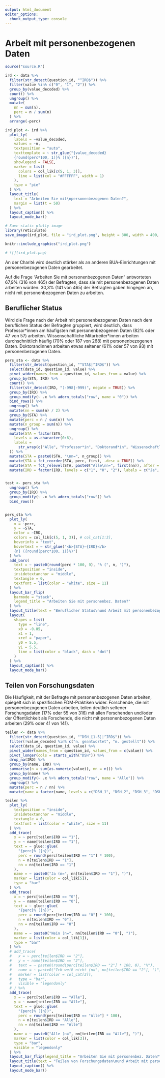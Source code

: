 ```yaml
---
output: html_document
editor_options: 
  chunk_output_type: console
---
```

# Arbeit mit personenbezogenen Daten

```r
source("source.R")
```

```r
ird <- data %>%
  filter(str_detect(question_id, "^IRD$")) %>%
  filter(value %in% c("0", "1", "2")) %>%
  group_by(value_decoded) %>%
  count() %>%
  ungroup() %>%
  mutate(
    nn = sum(n),
    perc = n / sum(n)
  ) %>%
  arrange(-perc)

ird_plot <- ird %>%
  plot_ly(
    labels = ~value_decoded,
    values = ~n,
    textposition = "auto",
    texttemplate = ~ str_glue("{value_decoded}
    {round(perc*100, 1)}% ({n})"),
    showlegend = FALSE,
    marker = list(
      colors = col_lik[c(5, 1, 3)],
      line = list(col = "#FFFFFF", width = 1)
    ),
    type = "pie"
  ) %>%
  layout_title(
    text = "Arbeiten Sie mit\npersonenbezogenen Daten?",
    margin = list(t = 50)
  ) %>%
  layout_caption() %>%
  layout_mode_bar()

# Save static plotly image
library(reticulate)
save_image(ird_plot, file = "ird_plot.png", height = 300, width = 400, scale = 4)
```

```r
knitr::include_graphics("ird_plot.png")

# ![](ird_plot.png)
```
An der Charité wird deutlich stärker als an anderen BUA-Einrichtungen mit personenbezogenen Daten gearbeitet.

Auf die Frage "Arbeiten Sie mit personenbezogenen Daten" antworteten 67,9% (316 von 465) der Befragten, dass sie mit personenbezogenen Daten arbeiten würden. 30,3% (141 von 465) der Befragten gaben hingegen an, nicht mit personenbezogenen Daten zu arbeiten.

## Beruflicher Status

Wird die Frage nach der Arbeit mit personenbezogenen Daten nach dem beruflichen Status der Befragten gruppiert, wird deutlich, dass Professor\*innen am häufigsten mit personenbezogenen Daten (82% oder 47 von 57) arbeiten. Wissenschaftliche Mitarbeiter\*innen arbeiten durchschnittlich häufig (70% oder 187 von 268) mit personenbezogenen Daten. Doktorandinnen arbeiten etwas seltener (61% oder 57 von 93) mit personenbezogenen Daten.

```r

pers_sta <- data %>%
  filter(str_detect(question_id, "^STA$|^IRD$")) %>%
  select(data_id, question_id, value) %>%
  pivot_wider(names_from = question_id, values_from = value) %>%
  group_by(STA, IRD) %>%
  count() %>%
  filter(str_detect(IRD, "(-998|-999)", negate = TRUE)) %>%
  group_by(IRD) %>%
  group_modify(~ .x %>% adorn_totals("row", name = "0")) %>%
  bind_rows() %>%
  ungroup() %>%
  mutate(nn = sum(n) / 2) %>%
  group_by(STA) %>%
  mutate(perc = n / sum(n)) %>%
  mutate(n_group = sum(n)) %>%
  ungroup() %>%
  mutate(STA = factor(STA,
    levels = as.character(0:6),
    labels =
      str_wrap(c("Alle", "Professor*in", "Doktorand*in", "Wissenschaftliche*r Mitarbeiter*in", "Wissenschaftliche*r Support-Mitarbeiter*in (z.B. Labormanager*in,  Data Steward)", "Technische*r Mitarbeiter*in", "Andere"), 30)
  )) %>%
  mutate(STA = paste0(STA, "\nn=", n_group)) %>%
  mutate(STA = fct_reorder(STA, perc, first, .desc = TRUE)) %>%
  mutate(STA = fct_relevel(STA, paste0("Alle\nn=", first(nn)), after = 6)) %>%
  mutate(IRD = factor(IRD, levels = c("1", "0", "2"), labels = c("Ja", "Nein", "Ich weiß\nnicht")))


test <- pers_sta %>%
  ungroup() %>%
  group_by(IRD) %>%
  group_modify(~ .x %>% adorn_totals("row")) %>%
  bind_rows()


pers_sta %>%
  plot_ly(
    x = ~perc,
    y = ~STA,
    color = ~IRD,
    colors = col_lik[c(5, 1, 3)], # col_cat[1:3],
    hoverinfo = "text",
    hovertext = ~ str_glue("<b>{STA}—{IRD}</b>
    {n} ({round(perc*100, 1)}%)")
  ) %>%
  add_bars(
    text = ~ paste0(round(perc * 100, 0), "% (", n, ")"),
    textposition = "inside",
    insidetextanchor = "middle",
    textangle = 0,
    textfont = list(color = "white", size = 11)
  ) %>%
  layout_bar_flip(
    barmode = "stack",
    legend_title = "Arbeiten Sie mit personenbez. Daten?"
  ) %>%
  layout_title(text = "Beruflicher Status\nund Arbeit mit personenbezogenen Daten") %>%
  layout(
    shapes = list(
      type = "line",
      x0 = -0.05,
      x1 = 1,
      xref = "paper",
      y0 = 5.5,
      y1 = 5.5,
      line = list(color = "black", dash = "dot")
    )
  ) %>%
  layout_caption() %>%
  layout_mode_bar()
```

## Teilen von Forschungsdaten {#teilen-forschungsdaten}

Die Häufigkeit, mit der Befragte mit personenbezogenen Daten arbeiten, spiegelt sich in spezifischen FDM-Praktiken wider. Forschende, die mit personenbezogenen Daten arbeiten, teilen deutlich seltener Forschungsdaten (17% oder 55 von 316) mit allen Forschenden und/oder der Öffentlichkeit als Forschende, die nicht mit personenbezogenen Daten arbeiten (29% oder 41 von 141). 

```r

teilen <- data %>%
  filter(str_detect(question_id, "^DSH_[1-5]|^IRD$")) %>%
  filter(!value_decoded %in% c("n. geantwortet", "n. gestellt")) %>%
  select(data_id, question_id, value) %>%
  pivot_wider(names_from = question_id, values_from = c(value)) %>%
  pivot_longer(cols = starts_with("DSH")) %>%
  drop_na(IRD) %>%
  group_by(name, IRD) %>%
  summarise(n = sum(as.numeric(value)), nn = n()) %>%
  group_by(name) %>%
  group_modify(~ .x %>% adorn_totals("row", name = "Alle")) %>%
  ungroup() %>%
  mutate(perc = n / nn) %>%
  mutate(name = factor(name, levels = c("DSH_1", "DSH_2", "DSH_3", "DSH_4", "DSH_5"), labels = c("Teammitglieder", "Mitglieder der Charité", "Externe Partner", "Allen Forschenden und/\noder der Öffentlichkeit", "Niemandem")))

teilen %>%
  plot_ly(
    textposition = "inside",
    insidetextanchor = "middle",
    textangle = 0,
    textfont = list(color = "white", size = 11)
  ) %>%
  add_trace(
    x = ~ perc[teilen$IRD == "1"],
    y = ~ name[teilen$IRD == "1"],
    text = ~ glue::glue(
      "{perc}% ({n})",
      perc = round(perc[teilen$IRD == "1"] * 100),
      n = n[teilen$IRD == "1"],
      nn = nn[teilen$IRD == "1"]
    ),
    name = ~ paste0("Ja (n=", nn[teilen$IRD == "1"], ")"),
    marker = list(color = col_lik[5]),
    type = "bar"
  ) %>%
  add_trace(
    x = ~ perc[teilen$IRD == "0"],
    y = ~ name[teilen$IRD == "0"],
    text = ~ glue::glue(
      "{perc}% ({n})",
      perc = round(perc[teilen$IRD == "0"] * 100),
      n = n[teilen$IRD == "0"],
      nn = nn[teilen$IRD == "0"]
    ),
    name = ~ paste0("Nein (n=", nn[teilen$IRD == "0"], ")"),
    marker = list(color = col_lik[1]),
    type = "bar"
  ) %>%
  # add_trace(
  #   x = ~ perc[teilen$IRD == "2"],
  #   y = ~ name[teilen$IRD == "2"],
  #   text = ~ paste0(round(perc[teilen$IRD == "2"] * 100, 0), "%"),
  #   name = ~ paste0("Ich weiß nicht (n=", nn[teilen$IRD == "2"], ")"),
  #   marker = list(color = col_cat[3]),
  #   type = "bar",
  #   visible = "legendonly"
  # ) %>%
  add_trace(
    x = ~ perc[teilen$IRD == "Alle"],
    y = ~ name[teilen$IRD == "Alle"],
    text = ~ glue::glue(
      "{perc}% ({n})",
      perc = round(perc[teilen$IRD == "Alle"] * 100),
      n = n[teilen$IRD == "Alle"],
      nn = nn[teilen$IRD == "Alle"]
    ),
    name = ~ paste0("Alle (n=", nn[teilen$IRD == "Alle"], ")"),
    marker = list(color = col_lik[3]),
    type = "bar",
    visible = "legendonly"
  ) %>%
  layout_bar_flip(legend_title = "Arbeiten Sie mit personenbez. Daten?", autorange = "reversed") %>%
  layout_title(text = "Teilen von Forschungsdaten\nund Arbeit mit personenbezogenen Daten") %>%
  layout_caption() %>%
  layout_mode_bar()
```
